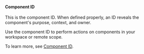 #### Component ID

This is the component ID. When defined properly, an ID reveals the component's purpose, context, and owner.

Use the component ID to perform actions on components in your workspace or remote scope.

To learn more, see [Component ID](https://bit.dev/docs/components/structure/component-id).
